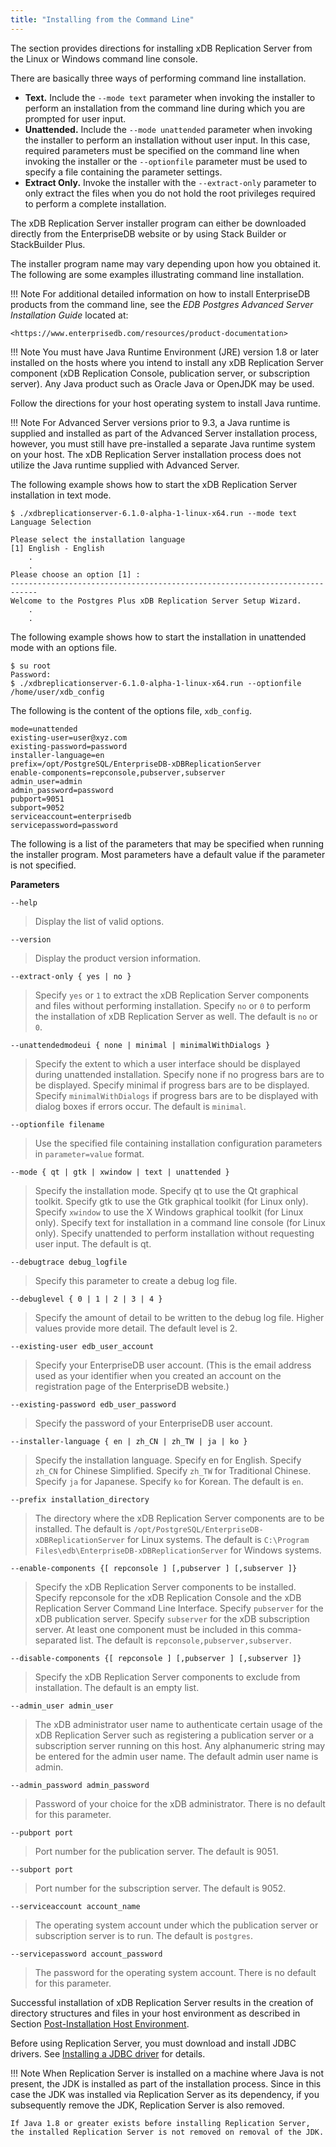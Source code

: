 ```yaml
---
title: "Installing from the Command Line"
---
```


<div id="installing_from_cli" class="registered_link"></div>

The section provides directions for installing xDB Replication Server from the Linux or Windows command line console.

There are basically three ways of performing command line installation.

-   **Text.** Include the `--mode text` parameter when invoking the installer to perform an installation from the command line during which you are prompted for user input.
-   **Unattended.** Include the `--mode unattended` parameter when invoking the installer to perform an installation without user input. In this case, required parameters must be specified on the command line when invoking the installer or the `--optionfile` parameter must be used to specify a file containing the parameter settings.
-   **Extract Only.** Invoke the installer with the `--extract-only` parameter to only extract the files when you do not hold the root privileges required to perform a complete installation.

The xDB Replication Server installer program can either be downloaded directly from the EnterpriseDB website or by using Stack Builder or StackBuilder Plus.

The installer program name may vary depending upon how you obtained it. The following are some examples illustrating command line installation.

!!! Note
    For additional detailed information on how to install EnterpriseDB products from the command line, see the *EDB Postgres Advanced Server Installation Guide* located at:

    <https://www.enterprisedb.com/resources/product-documentation>

!!! Note
    You must have Java Runtime Environment (JRE) version 1.8 or later installed on the hosts where you intend to install any xDB Replication Server component (xDB Replication Console, publication server, or subscription server). Any Java product such as Oracle Java or OpenJDK may be used.

Follow the directions for your host operating system to install Java runtime.

!!! Note
    For Advanced Server versions prior to 9.3, a Java runtime is supplied and installed as part of the Advanced Server installation process, however, you must still have pre-installed a separate Java runtime system on your host. The xDB Replication Server installation process does not utilize the Java runtime supplied with Advanced Server.

The following example shows how to start the xDB Replication Server installation in text mode.

```text
$ ./xdbreplicationserver-6.1.0-alpha-1-linux-x64.run --mode text
Language Selection

Please select the installation language
[1] English - English
    .
    .
Please choose an option [1] :
----------------------------------------------------------------------------
Welcome to the Postgres Plus xDB Replication Server Setup Wizard.
    .
    .
```

The following example shows how to start the installation in unattended mode with an options file.

```text
$ su root
Password:
$ ./xdbreplicationserver-6.1.0-alpha-1-linux-x64.run --optionfile /home/user/xdb_config
```

The following is the content of the options file, `xdb_config`.

```text
mode=unattended
existing-user=user@xyz.com
existing-password=password
installer-language=en
prefix=/opt/PostgreSQL/EnterpriseDB-xDBReplicationServer
enable-components=repconsole,pubserver,subserver
admin_user=admin
admin_password=password
pubport=9051
subport=9052
serviceaccount=enterprisedb
servicepassword=password
```

The following is a list of the parameters that may be specified when running the installer program. Most parameters have a default value if the parameter is not specified.

**Parameters**

`--help`

> Display the list of valid options.

`--version`

> Display the product version information.

`--extract-only { yes | no }`

> Specify `yes` or `1` to extract the xDB Replication Server components and files without performing installation. Specify `no` or `0` to perform the installation of xDB Replication Server as well. The default is `no` or `0`.

`--unattendedmodeui { none | minimal | minimalWithDialogs }`

> Specify the extent to which a user interface should be displayed during unattended installation. Specify none if no progress bars are to be displayed. Specify minimal if progress bars are to be displayed. Specify `minimalWithDialogs` if progress bars are to be displayed with dialog boxes if errors occur. The default is `minimal`.

`--optionfile filename`

> Use the specified file containing installation configuration parameters in `parameter=value` format.

`--mode { qt | gtk | xwindow | text | unattended }`

> Specify the installation mode. Specify qt to use the Qt graphical toolkit. Specify gtk to use the Gtk graphical toolkit (for Linux only). Specify `xwindow` to use the X Windows graphical toolkit (for Linux only). Specify text for installation in a command line console (for Linux only). Specify unattended to perform installation without requesting user input. The default is qt.

`--debugtrace debug_logfile`

> Specify this parameter to create a debug log file.

`--debuglevel { 0 | 1 | 2 | 3 | 4 }`

> Specify the amount of detail to be written to the debug log file. Higher values provide more detail. The default level is 2.

`--existing-user edb_user_account`

> Specify your EnterpriseDB user account. (This is the email address used as your identifier when you created an account on the registration page of the EnterpriseDB website.)

`--existing-password edb_user_password`

> Specify the password of your EnterpriseDB user account.

`--installer-language { en | zh_CN | zh_TW | ja | ko }`

> Specify the installation language. Specify en for English. Specify `zh_CN` for Chinese Simplified. Specify `zh_TW` for Traditional Chinese. Specify `ja` for Japanese. Specify `ko` for Korean. The default is `en`.

`--prefix installation_directory`

> The directory where the xDB Replication Server components are to be installed. The default is `/opt/PostgreSQL/EnterpriseDB-xDBReplicationServer` for Linux systems. The default is `C:\Program Files\edb\EnterpriseDB-xDBReplicationServer` for Windows systems.

`--enable-components {[ repconsole ] [,pubserver ] [,subserver ]}`

> Specify the xDB Replication Server components to be installed. Specify repconsole for the xDB Replication Console and the xDB Replication Server Command Line Interface. Specify `pubserver` for the xDB publication server. Specify `subserver` for the xDB subscription server. At least one component must be included in this comma-separated list. The default is `repconsole,pubserver,subserver`.

`--disable-components {[ repconsole ] [,pubserver ] [,subserver ]}`

> Specify the xDB Replication Server components to exclude from installation. The default is an empty list.

`--admin_user admin_user`

> The xDB administrator user name to authenticate certain usage of the xDB Replication Server such as registering a publication server or a subscription server running on this host. Any alphanumeric string may be entered for the admin user name. The default admin user name is admin.

`--admin_password admin_password`

> Password of your choice for the xDB administrator. There is no default for this parameter.

`--pubport port`

> Port number for the publication server. The default is 9051.

`--subport port`

> Port number for the subscription server. The default is 9052.

`--serviceaccount account_name`

> The operating system account under which the publication server or subscription server is to run. The default is `postgres`.

`--servicepassword account_password`

> The password for the operating system account. There is no default for this parameter.

Successful installation of xDB Replication Server results in the creation of directory structures and files in your host environment as described in Section [Post-Installation Host Environment](05_post_installation_host_environment/#post_installation_host_environment).

Before using Replication Server, you must download and install JDBC drivers. See [Installing a JDBC driver](installing_jdbc_driver) for details.

!!! Note
    When Replication Server is installed on a machine where Java is not present, the JDK is installed as part of the installation process. Since in this case the JDK was installed via Replication Server as its dependency, if you subsequently remove the JDK, Replication Server is also removed.

    If Java 1.8 or greater exists before installing Replication Server, the installed Replication Server is not removed on removal of the JDK.